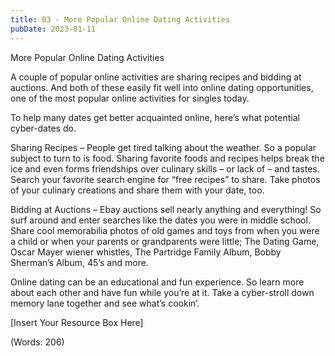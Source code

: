 ```yaml
---
title: 03 - More Popular Online Dating Activities
pubDate: 2023-01-11
---
```


More Popular Online Dating Activities


A couple of popular online activities are sharing recipes and bidding at auctions. And both of these easily fit well into online dating opportunities, one of the most popular online activities for singles today. 

To help many dates get better acquainted online, here’s what potential cyber-dates do. 

Sharing Recipes – People get tired talking about the weather. So a popular subject to turn to is food. Sharing favorite foods and recipes helps break the ice and even forms friendships over culinary skills – or lack of – and tastes. Search your favorite search engine for “free recipes” to share. Take photos of your culinary creations and share them with your date, too. 

Bidding at Auctions – Ebay auctions sell nearly anything and everything! So surf around and enter searches like the dates you were in middle school. Share cool memorabilia photos of old games and toys from when you were a child or when your parents or grandparents were little; The Dating Game, Oscar Mayer wiener whistles, The Partridge Family Album, Bobby Sherman’s Album, 45’s and more. 

Online dating can be an educational and fun experience. So learn more about each other and have fun while you’re at it. Take a cyber-stroll down memory lane together and see what’s cookin’.


[Insert Your Resource Box Here]

(Words: 206)